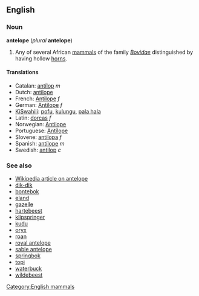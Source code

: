 ==English==
===Noun===
'''antelope''' (''plural'' '''antelope''')

#Any of several African [[mammals]] of the family ''[[Bovidae]]'' distinguished by having hollow [[horn]]s.

====Translations====
*Catalan: [[antílop]] ''m''
*Dutch: [[antilope]]
*French: [[Antilope]] ''f''
*German: [[Antilope]] ''f''
*[[KiSwahili]]: [[pofu]], [[kulungu]], [[pala hala]]
*Latin: [[dorcas]] ''f''
*Norwegian: [[Antilope]]
*Portuguese: [[Antílope]]
*Slovene: [[antilopa]] ''f''
*Spanish: [[antílope]] ''m''
*Swedish: [[antilop]] ''c''

===See also===
*[[w:antelope|Wikipedia article on antelope]]
*[[dik-dik]]
*[[bontebok]]
*[[eland]]
*[[gazelle]]
*[[hartebeest]]
*[[klipspringer]]
*[[kudu]]
*[[oryx]] <!--the pronghorn is not an antelope; see Wikipedia-->
*[[roan]]
*[[royal antelope]]
*[[sable antelope]]
*[[springbok]]
*[[topi]]
*[[waterbuck]]
*[[wildebeest]]

[[Category:English mammals]]